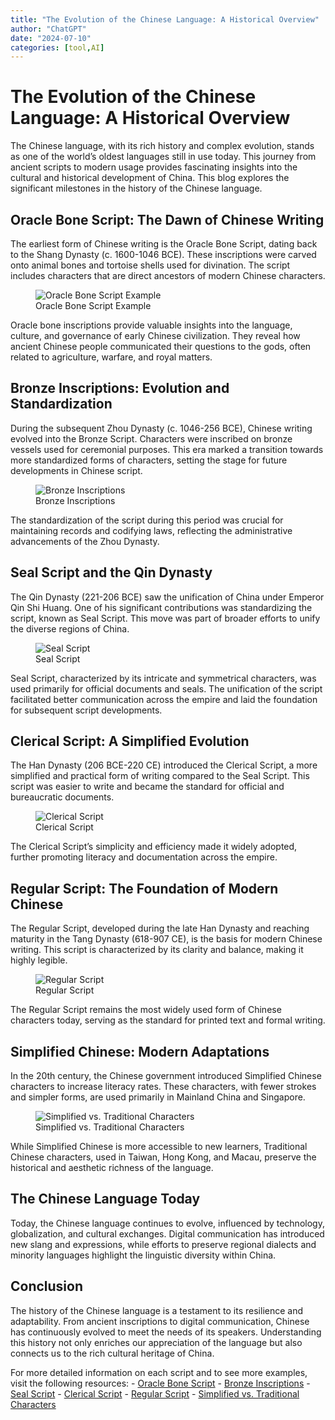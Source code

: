 ```yaml
---
title: "The Evolution of the Chinese Language: A Historical Overview"
author: "ChatGPT"
date: "2024-07-10"
categories: [tool,AI]
---
```


# The Evolution of the Chinese Language: A Historical Overview

The Chinese language, with its rich history and complex evolution, stands as one of the world's oldest languages still in use today. This journey from ancient scripts to modern usage provides fascinating insights into the cultural and historical development of China. This blog explores the significant milestones in the history of the Chinese language.

## Oracle Bone Script: The Dawn of Chinese Writing

The earliest form of Chinese writing is the Oracle Bone Script, dating back to the Shang Dynasty (c. 1600-1046 BCE). These inscriptions were carved onto animal bones and tortoise shells used for divination. The script includes characters that are direct ancestors of modern Chinese characters.

![Oracle Bone Script Example](https://www.comuseum.com/calligraphy/scripts/oracle-bone-script/)

Oracle bone inscriptions provide valuable insights into the language, culture, and governance of early Chinese civilization. They reveal how ancient Chinese people communicated their questions to the gods, often related to agriculture, warfare, and royal matters.

## Bronze Inscriptions: Evolution and Standardization

During the subsequent Zhou Dynasty (c. 1046-256 BCE), Chinese writing evolved into the Bronze Script. Characters were inscribed on bronze vessels used for ceremonial purposes. This era marked a transition towards more standardized forms of characters, setting the stage for future developments in Chinese script.

![Bronze Inscriptions](https://commons.wikimedia.org/wiki/File:Example_of_bronze_inscriptions_in_China.jpg)

The standardization of the script during this period was crucial for maintaining records and codifying laws, reflecting the administrative advancements of the Zhou Dynasty.

## Seal Script and the Qin Dynasty

The Qin Dynasty (221-206 BCE) saw the unification of China under Emperor Qin Shi Huang. One of his significant contributions was standardizing the script, known as Seal Script. This move was part of broader efforts to unify the diverse regions of China.

![Seal Script](https://www.comuseum.com/calligraphy/scripts/seal-script/)

Seal Script, characterized by its intricate and symmetrical characters, was used primarily for official documents and seals. The unification of the script facilitated better communication across the empire and laid the foundation for subsequent script developments.

## Clerical Script: A Simplified Evolution

The Han Dynasty (206 BCE-220 CE) introduced the Clerical Script, a more simplified and practical form of writing compared to the Seal Script. This script was easier to write and became the standard for official and bureaucratic documents.

![Clerical Script](https://commons.wikimedia.org/wiki/File:Clerical_Script_Example.jpg)

The Clerical Script's simplicity and efficiency made it widely adopted, further promoting literacy and documentation across the empire.

## Regular Script: The Foundation of Modern Chinese

The Regular Script, developed during the late Han Dynasty and reaching maturity in the Tang Dynasty (618-907 CE), is the basis for modern Chinese writing. This script is characterized by its clarity and balance, making it highly legible.

![Regular Script](https://www.comuseum.com/calligraphy/scripts/regular-script/)

The Regular Script remains the most widely used form of Chinese characters today, serving as the standard for printed text and formal writing.

## Simplified Chinese: Modern Adaptations

In the 20th century, the Chinese government introduced Simplified Chinese characters to increase literacy rates. These characters, with fewer strokes and simpler forms, are used primarily in Mainland China and Singapore.

![Simplified vs. Traditional Characters](https://commons.wikimedia.org/wiki/File:Simplified_vs_Traditional_Chinese.png)

While Simplified Chinese is more accessible to new learners, Traditional Chinese characters, used in Taiwan, Hong Kong, and Macau, preserve the historical and aesthetic richness of the language.

## The Chinese Language Today

Today, the Chinese language continues to evolve, influenced by technology, globalization, and cultural exchanges. Digital communication has introduced new slang and expressions, while efforts to preserve regional dialects and minority languages highlight the linguistic diversity within China.

## Conclusion

The history of the Chinese language is a testament to its resilience and adaptability. From ancient inscriptions to digital communication, Chinese has continuously evolved to meet the needs of its speakers. Understanding this history not only enriches our appreciation of the language but also connects us to the rich cultural heritage of China.

For more detailed information on each script and to see more examples, visit the following resources: - [Oracle Bone Script](https://www.comuseum.com/calligraphy/scripts/oracle-bone-script/) - [Bronze Inscriptions](https://commons.wikimedia.org/wiki/File:Example_of_bronze_inscriptions_in_China.jpg) - [Seal Script](https://www.comuseum.com/calligraphy/scripts/seal-script/) - [Clerical Script](https://commons.wikimedia.org/wiki/File:Clerical_Script_Example.jpg) - [Regular Script](https://www.comuseum.com/calligraphy/scripts/regular-script/) - [Simplified vs. Traditional Characters](https://commons.wikimedia.org/wiki/File:Simplified_vs_Traditional_Chinese.png)
